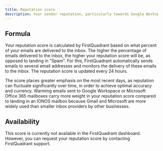 ```yaml
---
title: Reputation score
description: Your sender reputation, particularly towards Google Workspace and Microsoft Office 365, is best reflected by your reputation score automatically calculated by FirstQuadrant.
---
```


## Formula

Your reputation score is calculated by FirstQuadrant based on what percent of your emails are delivered to the inbox. The higher the percentage of emails delivered to the inbox, the higher your reputation score will be, as opposed to landing in "Spam". For this, FirstQuadrant automatically sends emails to several email addresses and monitors the delivery of these emails to the inbox. The reputation score is updated every 24 hours.

The score places greater emphasis on the most recent days, as reputation can fluctuate significantly over time, in order to achieve optimal accuracy and currency. Warming emails sent to Google Workspace or Microsoft Office 365 mailboxes carry more weight in your reputation score compared to landing in an IONOS mailbox because Gmail and Microsoft are more widely used than smaller inbox providers by other businesses.

## Availability

This score is currently not available in the FirstQuadrant dashboard. However, you can request your reputation score by contacting FirstQuadrant support.
